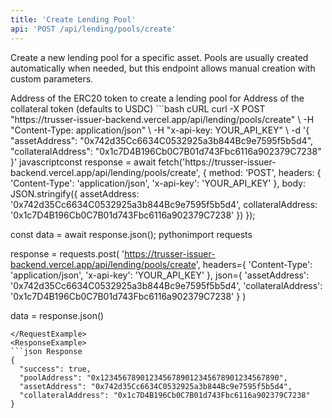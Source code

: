 ```yaml
---
title: 'Create Lending Pool'
api: 'POST /api/lending/pools/create'
---
```


Create a new lending pool for a specific asset. Pools are usually created automatically when needed, but this endpoint allows manual creation with custom parameters.

<ParamField body="assetAddress" type="string" required>
  Address of the ERC20 token to create a lending pool for
</ParamField>

<ParamField body="collateralAddress" type="string" optional>
  Address of the collateral token (defaults to USDC)
</ParamField>

<RequestExample>
```bash cURL
curl -X POST "https://trusser-issuer-backend.vercel.app/api/lending/pools/create" \
  -H "Content-Type: application/json" \
  -H "x-api-key: YOUR_API_KEY" \
  -d '{
    "assetAddress": "0x742d35Cc6634C0532925a3b844Bc9e7595f5b5d4",
    "collateralAddress": "0x1c7D4B196Cb0C7B01d743Fbc6116a902379C7238"
  }'
javascriptconst response = await fetch('https://trusser-issuer-backend.vercel.app/api/lending/pools/create', {
  method: 'POST',
  headers: {
    'Content-Type': 'application/json',
    'x-api-key': 'YOUR_API_KEY'
  },
  body: JSON.stringify({
    assetAddress: '0x742d35Cc6634C0532925a3b844Bc9e7595f5b5d4',
    collateralAddress: '0x1c7D4B196Cb0C7B01d743Fbc6116a902379C7238'
  })
});

const data = await response.json();
pythonimport requests

response = requests.post(
    'https://trusser-issuer-backend.vercel.app/api/lending/pools/create',
    headers={
        'Content-Type': 'application/json',
        'x-api-key': 'YOUR_API_KEY'
    },
    json={
        'assetAddress': '0x742d35Cc6634C0532925a3b844Bc9e7595f5b5d4',
        'collateralAddress': '0x1c7D4B196Cb0C7B01d743Fbc6116a902379C7238'
    }
)

data = response.json()
```
</RequestExample>
<ResponseExample>
```json Response
{
  "success": true,
  "poolAddress": "0x1234567890123456789012345678901234567890",
  "assetAddress": "0x742d35Cc6634C0532925a3b844Bc9e7595f5b5d4",
  "collateralAddress": "0x1c7D4B196Cb0C7B01d743Fbc6116a902379C7238"
}
```
</ResponseExample>

